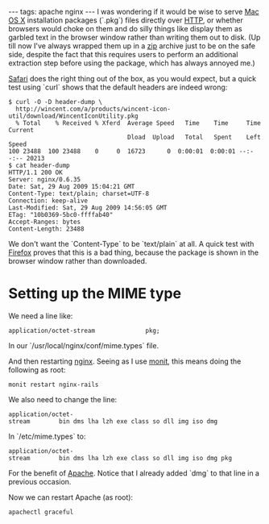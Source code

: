 ---
tags: apache nginx
---
I was wondering if it would be wise to serve [[Mac OS X]] installation packages (`.pkg`) files directly over [[HTTP]], or whether browsers would choke on them and do silly things like display them as garbled text in the browser window rather than writing them out to disk. (Up till now I've always wrapped them up in a [[zip]] archive just to be on the safe side, despite the fact that this requires users to perform an additional extraction step before using the package, which has always annoyed me.)

[[Safari]] does the right thing out of the box, as you would expect, but a quick test using `curl` shows that the default headers are indeed wrong:

<pre lang="shell">$ curl -O -D header-dump \
  http://wincent.com/a/products/wincent-icon-util/download/WincentIconUtility.pkg
  % Total    % Received % Xferd  Average Speed   Time    Time     Time  Current
                                 Dload  Upload   Total   Spent    Left  Speed
100 23488  100 23488    0     0  16723      0  0:00:01  0:00:01 --:--:-- 20213
$ cat header-dump 
HTTP/1.1 200 OK
Server: nginx/0.6.35
Date: Sat, 29 Aug 2009 15:04:21 GMT
Content-Type: text/plain; charset=UTF-8
Connection: keep-alive
Last-Modified: Sat, 29 Aug 2009 14:56:05 GMT
ETag: "10b0369-5bc0-ffffab40"
Accept-Ranges: bytes
Content-Length: 23488</pre>

We don't want the `Content-Type` to be `text/plain` at all. A quick test with [[Firefox]] proves that this is a bad thing, because the package is shown in the browser window rather than downloaded.

= Setting up the MIME type =

We need a line like:

 application/octet-stream              pkg;

In our `/usr/local/nginx/conf/mime.types` file.

And then restarting [[nginx]]. Seeing as I use [[monit]], this means doing the following as root:

 monit restart nginx-rails

We also need to change the line:

 application/octet-stream        bin dms lha lzh exe class so dll img iso dmg

In `/etc/mime.types` to:

 application/octet-stream        bin dms lha lzh exe class so dll img iso dmg pkg

For the benefit of [[Apache]]. Notice that I already added `dmg` to that line in a previous occasion.

Now we can restart Apache (as root):

 apachectl graceful
